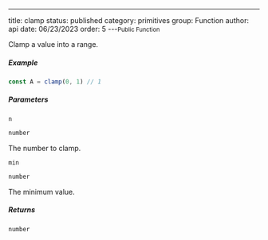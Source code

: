 ---
title: clamp
status: published
category: primitives
group: Function
author: api
date: 06/23/2023
order: 5
---<Small>Public Function</Small>

Clamp a value into a range.




##### Example




```ts
const A = clamp(0, 1) // 1
```


##### Parameters


<ParametersTable>

<ParametersTableRow>
<ParametersTableName>

`n`

</ParametersTableName>
<ParametersTableDescription>

```ts
number
```

The number to clamp.




</ParametersTableDescription>
</ParametersTableRow>
<ParametersTableRow>
<ParametersTableName>

`min`

</ParametersTableName>
<ParametersTableDescription>

```ts
number
```

The minimum value.




</ParametersTableDescription>
</ParametersTableRow>
</ParametersTable>

##### Returns


```ts
number
```

